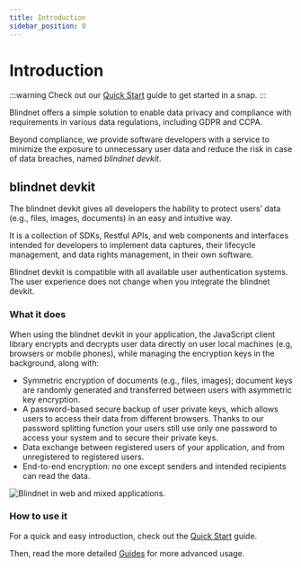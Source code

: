 ```yaml
---
title: Introduction
sidebar_position: 0
---
```



# Introduction

:::warning
Check out our [Quick Start](./quickstart) guide to get started in a snap.
:::

Blindnet offers a simple solution to enable data privacy and compliance with requirements in various data regulations, including GDPR and CCPA.

Beyond compliance, we provide software developers with a service to minimize the exposure to unnecessary user data and reduce the risk in case of data breaches, named _blindnet devkit_.

## blindnet devkit

The blindnet devkit gives all developers the hability to protect users’ data (e.g., files, images, documents) in an easy and intuitive way.

It is a collection of SDKs, Restful APIs, and web components and interfaces intended for developers to implement data captures, their lifecycle management, and data rights management, in their own software.

Blindnet devkit is compatible with all available user authentication systems. The user experience does not change when you integrate the blindnet devkit.


### What it does

When using the blindnet devkit in your application, the JavaScript client library encrypts and decrypts user data directly on user local machines (e.g, browsers or mobile phones), while managing the encryption keys in the background, along with:

- Symmetric encryption of documents (e.g., files, images); document keys are randomly generated and transferred between users with asymmetric key encryption.
- A password-based secure backup of user private keys, which allows users to access their data from different browsers. Thanks to our password splitting function your users still use only one password to access your system and to secure their private keys.
- Data exchange between registered users of your application, and from unregistered to registered users.
- End-to-end encryption: no one except senders and intended recipients can read the data.

![Blindnet in web and mixed applications.](/img/how_it_works/web_enc_high.svg)

### How to use it

For a quick and easy introduction, check out the [Quick Start](./quickstart) guide.

Then, read the more detailed [Guides](./guides) for more advanced usage.



